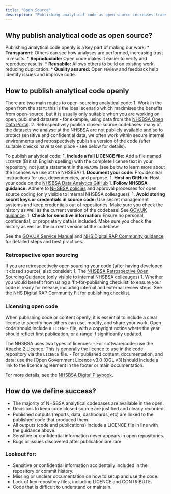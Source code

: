 ```yaml
---
title: "Open Source"
description: "Publishing analytical code as open source increases transparency, collaboration, and reusability."
---
```


## Why publish analytical code as open source?

Publishing analytical code openly is a key part of making our work:
* **Transparent:** Others can see how analyses are performed, increasing trust in results.
* **Reproducibile:** Open code makes it easier to verify and reproduce results.
* **Reusabile:** Allows others to build on existing work, reducing duplication.
* **Quality assured:** Open review and feedback help identify issues and improve code.

## How to publish analytical code openly

There are two main routes to open-sourcing analytical code:
1. Work in the open from the start: this is the ideal scenario which maximises the benefits from open-source, but it is usually only suitable when you are working on open, published datasets - for example, using data from the [NHSBSA Open Data Portal][nhsbsa-open-data]. 
2. Retrospectively publish closed-source codebases: many of the datasets we analyse at the NHSBSA are not publicly available and so to protect sensitive and confidential data, we often work within secure internal environments and retrospectively publish a version of the code (after suitable checks have taken place - see below for details).

To publish analytical code:
1. **Include a full LICENCE file:** Add a file named `LICENCE` (British English spelling) with the complete license text in your repository, not just a statement in the `README` (see below to learn more about the licenses we use at the NHSBSA)
1. **Document your code:** Provide clear instructions for use, dependencies, and purpose.
1. **Host on GitHub:** Host your code on the [NHSBSA Data Analytics GitHub][nhsbsa-github]
1. **Follow NHSBSA guidance:** Adhere to [NHSBSA policies][nhsbsa-open-source] and approval processes for open source coding (only visible to internal NHSBSA colleagues).
1. **Avoid storing secret keys or credentials in source code:** Use secret management systems and keep credentials out of repositories. Make sure you check the history as well as the current version of the codebase! See [GOV.UK guidance][govuk-secret-guidance].
1. **Check for sensitive information:** Ensure no personal, confidential, or proprietary data is included. Make sure you check the history as well as the current version of the codebase!

See the [GOV.UK Service Manual][govuk-service-manual] and [NHS Digital RAP Community guidance][rap-community-guidance] for detailed steps and best practices.

### Retrospective open sourcing
If you are retrospectively open sourcing your code (after having developed it closed source), also consider:
1. The [NHSBSA Retrospective Open Sourcing][nhsbsa-retro-open] Guidance (only visible to internal NHSBSA colleauges)
1. Whether you would benefit from using a 'fit-for-publishing checklist' to ensure your code is ready for release, including internal and external review steps. See the [NHS Digital RAP Community Fit for publishing checklist][fit-for-publishing].

### Licensing open code

When publishing code or content openly, it is essential to include a clear license to specify how others can use, modify, and share your work. Open code should include a `LICENCE` file, with a copyright notice where the year should reflect first publication, or a range if significantly updated.  

The NHSBSA uses two types of licences:
- For software/code: use the [Apache 2 Licence][apache-2]. This is generally the licence to use in the code repository via the `LICENCE` file. 
- For published content, documentation, and data: use the [Open Government Licence v3.0 (OGL v3)]should include a link to the licence agreement in the footer or main documentation.

For more details, see the [NHSBSA Digital Playbook][coding-licences].

## How do we define success?

* The majority of NHSBSA analytical codebases are available in the open.
* Decisions to keep code closed source are justified and clearly recorded.
* Published outputs (reports, data, dashboards, etc) are linked to the published code that produced them.
* All outputs (code and publications) include a LICENCE file in line with the guidance above.
* Sensitive or confidential information never appears in open repositories.
* Bugs or issues discovered after publication are rare.

### Lookout for:

* Sensitive or confidential information accidentally included in the repository or commit history.
* Missing or unclear documentation on how to setup and use the code.
* Lack of key repository files, including LICENCE and CONTRIBUTE.
* Code that is difficult to understand or maintain.

[fit-for-publishing]: https://nhsdigital.github.io/rap-community-of-practice/images/Fit_for_publishing_checklist.pdf
[govuk-secret-guidance]: https://www.gov.uk/service-manual/technology/making-source-code-open-and-reusable#you-must-not-store-secret-keys-or-credentials-in-the-source-code
[govuk-service-manual]: https://www.gov.uk/service-manual/technology/making-source-code-open-and-reusable#making-the-code-open
[rap-community-guidance]: https://nhsdigital.github.io/rap-community-of-practice/implementing_RAP/publishing_code/how-to-publish-your-code-in-the-open/
[apache-2]: https://www.apache.org/licenses/LICENSE-2.0
[ogl-v3]: https://www.nationalarchives.gov.uk/doc/open-government-licence/version/3/
[coding-licences]: https://nhsbsa.github.io/nhsbsa-digital-playbook/development/coding-licences/#ogl-v3
[nhsbsa-open-data]: https://opendata.nhsbsa.net/
[nhsbsa-github]: https://github.com/nhsbsa-data-analytics/
[nhsbsa-open-source]: https://bsa2468.atlassian.net/wiki/spaces/OS/pages/3585835009/NHSBSA+Open+Source+Policy+FINAL
[nhsbsa-retro-open]: https://bsa2468.atlassian.net/wiki/spaces/OS/pages/3978821762/Retrospective+open+sourcing+REVIEW